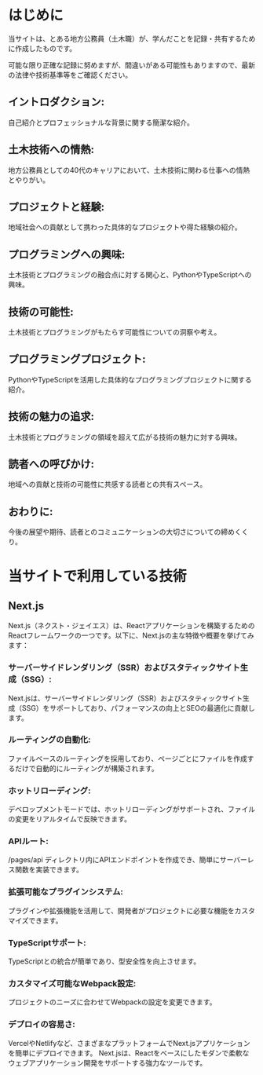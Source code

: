 
# はじめに

当サイトは、とある地方公務員（土木職）が、学んだことを記録・共有するために作成したものです。

可能な限り正確な記録に努めますが、間違いがある可能性もありますので、最新の法律や技術基準等をご確認ください。


## イントロダクション:

自己紹介とプロフェッショナルな背景に関する簡潔な紹介。

## 土木技術への情熱:

地方公務員としての40代のキャリアにおいて、土木技術に関わる仕事への情熱とやりがい。

## プロジェクトと経験:

地域社会への貢献として携わった具体的なプロジェクトや得た経験の紹介。

## プログラミングへの興味:

土木技術とプログラミングの融合点に対する関心と、PythonやTypeScriptへの興味。

## 技術の可能性:

土木技術とプログラミングがもたらす可能性についての洞察や考え。

## プログラミングプロジェクト:

PythonやTypeScriptを活用した具体的なプログラミングプロジェクトに関する紹介。

## 技術の魅力の追求:

土木技術とプログラミングの領域を超えて広がる技術の魅力に対する興味。

## 読者への呼びかけ:

地域への貢献と技術の可能性に共感する読者との共有スペース。

## おわりに:

今後の展望や期待、読者とのコミュニケーションの大切さについての締めくくり。

# 当サイトで利用している技術

## Next.js

Next.js（ネクスト・ジェイエス）は、Reactアプリケーションを構築するためのReactフレームワークの一つです。以下に、Next.jsの主な特徴や概要を挙げてみます：

### サーバーサイドレンダリング（SSR）およびスタティックサイト生成（SSG）:

Next.jsは、サーバーサイドレンダリング（SSR）およびスタティックサイト生成（SSG）をサポートしており、パフォーマンスの向上とSEOの最適化に貢献します。

### ルーティングの自動化:

ファイルベースのルーティングを採用しており、ページごとにファイルを作成するだけで自動的にルーティングが構築されます。

### ホットリローディング:

デベロップメントモードでは、ホットリローディングがサポートされ、ファイルの変更をリアルタイムで反映できます。

### APIルート:

/pages/api ディレクトリ内にAPIエンドポイントを作成でき、簡単にサーバーレス関数を実装できます。

### 拡張可能なプラグインシステム:

プラグインや拡張機能を活用して、開発者がプロジェクトに必要な機能をカスタマイズできます。

### TypeScriptサポート:

TypeScriptとの統合が簡単であり、型安全性を向上させます。

### カスタマイズ可能なWebpack設定:

プロジェクトのニーズに合わせてWebpackの設定を変更できます。

### デプロイの容易さ:

VercelやNetlifyなど、さまざまなプラットフォームでNext.jsアプリケーションを簡単にデプロイできます。
Next.jsは、Reactをベースにしたモダンで柔軟なウェブアプリケーション開発をサポートする強力なツールです。


